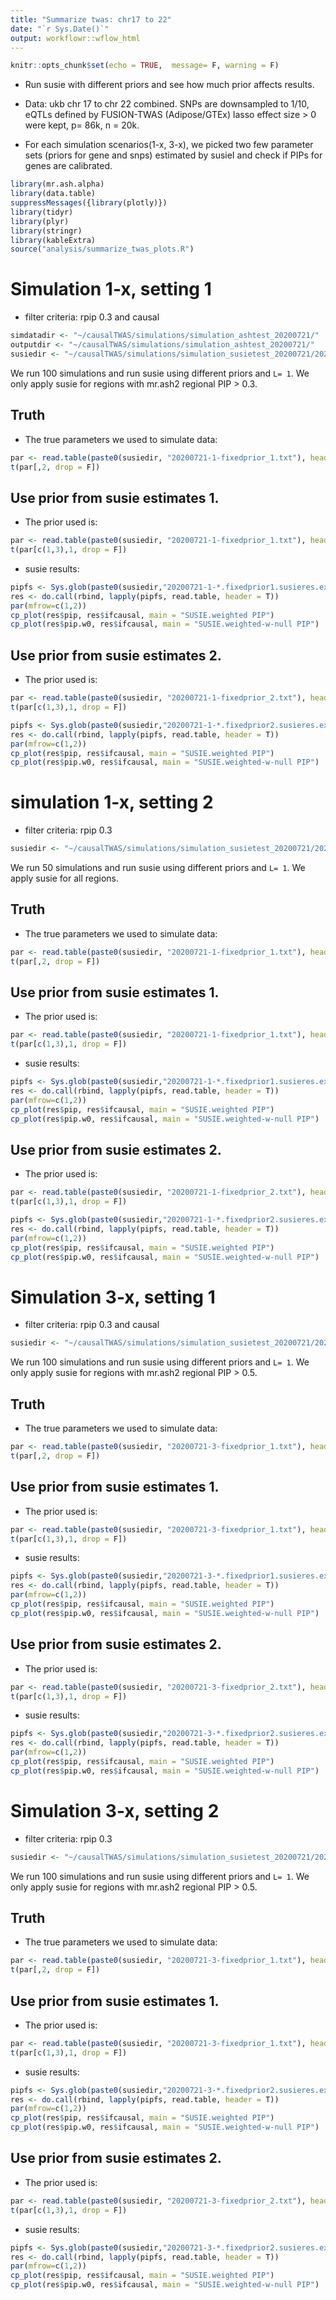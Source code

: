 ```yaml
---
title: "Summarize twas: chr17 to 22"
date: "`r Sys.Date()`"
output: workflowr::wflow_html
---
```


```r
knitr::opts_chunk$set(echo = TRUE,  message= F, warning = F)
```

* Run susie with different priors and see how much prior affects results. 

* Data: ukb chr 17 to chr 22 combined. SNPs are downsampled to 1/10, eQTLs defined by FUSION-TWAS (Adipose/GTEx) lasso effect size > 0 were kept, p= 86k, n = 20k.

* For each simulation scenarios(1-x, 3-x), we picked two few parameter sets (priors for gene and snps) estimated by susieI and check if PIPs for genes are calibrated.

```r
library(mr.ash.alpha)
library(data.table)
suppressMessages({library(plotly)})
library(tidyr)
library(plyr)
library(stringr)
library(kableExtra)
source("analysis/summarize_twas_plots.R")
```

# Simulation 1-x, setting 1
- filter criteria: rpip 0.3 and causal

```r
simdatadir <- "~/causalTWAS/simulations/simulation_ashtest_20200721/"
outputdir <- "~/causalTWAS/simulations/simulation_ashtest_20200721/"
susiedir <- "~/causalTWAS/simulations/simulation_susietest_20200721/20200721-1-fixprior_rpip0.3_causal/"
```

We run 100 simulations and run susie using different priors and `L= 1`. We only apply susie for regions with mr.ash2 regional PIP > 0.3.

## Truth

* The true parameters we used to simulate data: 
```r
par <- read.table(paste0(susiedir, "20200721-1-fixedprior_1.txt"), header = T)
t(par[,2, drop = F])
```

## Use prior from susie estimates 1.

* The prior used is: 
```r
par <- read.table(paste0(susiedir, "20200721-1-fixedprior_1.txt"), header = T)
t(par[c(1,3),1, drop = F])
```
* susie results: 
```r
pipfs <- Sys.glob(paste0(susiedir,"20200721-1-*.fixedprior1.susieres.expr.txt"))
res <- do.call(rbind, lapply(pipfs, read.table, header = T))
par(mfrow=c(1,2))
cp_plot(res$pip, res$ifcausal, main = "SUSIE.weighted PIP")
cp_plot(res$pip.w0, res$ifcausal, main = "SUSIE.weighted-w-null PIP")
```

## Use prior from susie estimates 2.

* The prior used is: 
```r
par <- read.table(paste0(susiedir, "20200721-1-fixedprior_2.txt"), header = T)
t(par[c(1,3),1, drop = F])
```

```r
pipfs <- Sys.glob(paste0(susiedir,"20200721-1-*.fixedprior2.susieres.expr.txt"))
res <- do.call(rbind, lapply(pipfs, read.table, header = T))
par(mfrow=c(1,2))
cp_plot(res$pip, res$ifcausal, main = "SUSIE.weighted PIP")
cp_plot(res$pip.w0, res$ifcausal, main = "SUSIE.weighted-w-null PIP")
```


# simulation 1-x, setting 2
- filter criteria: rpip 0.3

```r
susiedir <- "~/causalTWAS/simulations/simulation_susietest_20200721/20200721-1-fixprior_rpip0.3/"
```

We run 50 simulations and run susie using different priors and `L= 1`. We apply susie for all regions.

## Truth

* The true parameters we used to simulate data: 
```r
par <- read.table(paste0(susiedir, "20200721-1-fixedprior_1.txt"), header = T)
t(par[,2, drop = F])
```

## Use prior from susie estimates 1.

* The prior used is: 
```r
par <- read.table(paste0(susiedir, "20200721-1-fixedprior_1.txt"), header = T)
t(par[c(1,3),1, drop = F])
```
* susie results: 
```r
pipfs <- Sys.glob(paste0(susiedir,"20200721-1-*.fixedprior1.susieres.expr.txt"))
res <- do.call(rbind, lapply(pipfs, read.table, header = T))
par(mfrow=c(1,2))
cp_plot(res$pip, res$ifcausal, main = "SUSIE.weighted PIP")
cp_plot(res$pip.w0, res$ifcausal, main = "SUSIE.weighted-w-null PIP")
```

## Use prior from susie estimates 2.

* The prior used is: 
```r
par <- read.table(paste0(susiedir, "20200721-1-fixedprior_2.txt"), header = T)
t(par[c(1,3),1, drop = F])
```

```r
pipfs <- Sys.glob(paste0(susiedir,"20200721-1-*.fixedprior2.susieres.expr.txt"))
res <- do.call(rbind, lapply(pipfs, read.table, header = T))
par(mfrow=c(1,2))
cp_plot(res$pip, res$ifcausal, main = "SUSIE.weighted PIP")
cp_plot(res$pip.w0, res$ifcausal, main = "SUSIE.weighted-w-null PIP")
```

# Simulation 3-x, setting 1
- filter criteria: rpip 0.3 and causal

```r
susiedir <- "~/causalTWAS/simulations/simulation_susietest_20200721/20200721-3-fixprior_rpip0.3_causal/"
```

We run 100 simulations and run susie using different priors and `L= 1`. We only apply susie for regions with mr.ash2 regional PIP > 0.5.

## Truth

* The true parameters we used to simulate data: 
```r
par <- read.table(paste0(susiedir, "20200721-3-fixedprior_1.txt"), header = T)
t(par[,2, drop = F])
```

## Use prior from susie estimates 1.

* The prior used is: 
```r
par <- read.table(paste0(susiedir, "20200721-3-fixedprior_1.txt"), header = T)
t(par[c(1,3),1, drop = F])
```
* susie results: 
```r
pipfs <- Sys.glob(paste0(susiedir,"20200721-3-*.fixedprior1.susieres.expr.txt"))
res <- do.call(rbind, lapply(pipfs, read.table, header = T))
par(mfrow=c(1,2))
cp_plot(res$pip, res$ifcausal, main = "SUSIE.weighted PIP")
cp_plot(res$pip.w0, res$ifcausal, main = "SUSIE.weighted-w-null PIP")
```

## Use prior from susie estimates 2.

* The prior used is: 
```r
par <- read.table(paste0(susiedir, "20200721-3-fixedprior_2.txt"), header = T)
t(par[c(1,3),1, drop = F])
```
* susie results: 
```r
pipfs <- Sys.glob(paste0(susiedir,"20200721-3-*.fixedprior2.susieres.expr.txt"))
res <- do.call(rbind, lapply(pipfs, read.table, header = T))
par(mfrow=c(1,2))
cp_plot(res$pip, res$ifcausal, main = "SUSIE.weighted PIP")
cp_plot(res$pip.w0, res$ifcausal, main = "SUSIE.weighted-w-null PIP")
```

# Simulation 3-x, setting 2
- filter criteria: rpip 0.3

```r
susiedir <- "~/causalTWAS/simulations/simulation_susietest_20200721/20200721-3-fixprior_rpip0.3/"
```

We run 100 simulations and run susie using different priors and `L= 1`. We only apply susie for regions with mr.ash2 regional PIP > 0.5.

## Truth

* The true parameters we used to simulate data: 
```r
par <- read.table(paste0(susiedir, "20200721-3-fixedprior_1.txt"), header = T)
t(par[,2, drop = F])
```

## Use prior from susie estimates 1.

* The prior used is: 
```r
par <- read.table(paste0(susiedir, "20200721-3-fixedprior_1.txt"), header = T)
t(par[c(1,3),1, drop = F])
```
* susie results: 
```r
pipfs <- Sys.glob(paste0(susiedir,"20200721-3-*.fixedprior2.susieres.expr.txt"))
res <- do.call(rbind, lapply(pipfs, read.table, header = T))
par(mfrow=c(1,2))
cp_plot(res$pip, res$ifcausal, main = "SUSIE.weighted PIP")
cp_plot(res$pip.w0, res$ifcausal, main = "SUSIE.weighted-w-null PIP")
```

## Use prior from susie estimates 2.

* The prior used is: 
```r
par <- read.table(paste0(susiedir, "20200721-3-fixedprior_2.txt"), header = T)
t(par[c(1,3),1, drop = F])
```
* susie results: 
```r
pipfs <- Sys.glob(paste0(susiedir,"20200721-3-*.fixedprior2.susieres.expr.txt"))
res <- do.call(rbind, lapply(pipfs, read.table, header = T))
par(mfrow=c(1,2))
cp_plot(res$pip, res$ifcausal, main = "SUSIE.weighted PIP")
cp_plot(res$pip.w0, res$ifcausal, main = "SUSIE.weighted-w-null PIP")
```



